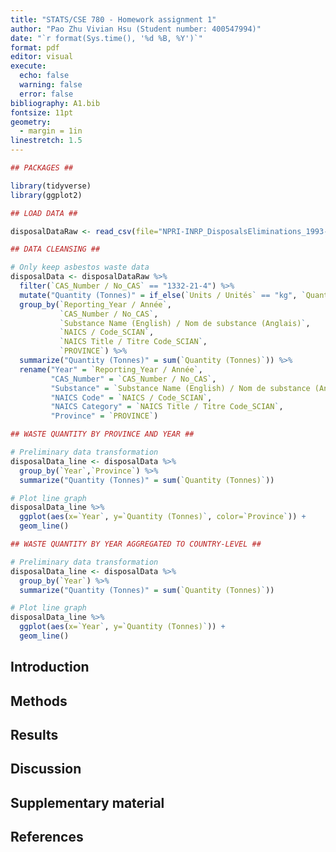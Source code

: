 ```yaml
---
title: "STATS/CSE 780 - Homework assignment 1"
author: "Pao Zhu Vivian Hsu (Student number: 400547994)"
date: "`r format(Sys.time(), '%d %B, %Y')`"
format: pdf
editor: visual
execute:
  echo: false
  warning: false
  error: false
bibliography: A1.bib
fontsize: 11pt
geometry: 
  - margin = 1in
linestretch: 1.5
---
```


\newpage

```r
## PACKAGES ##

library(tidyverse)
library(ggplot2)
```
```r
## LOAD DATA ##

disposalDataRaw <- read_csv(file="NPRI-INRP_DisposalsEliminations_1993-present.csv", locale=locale(encoding="latin1"))
```


```r
## DATA CLEANSING ##

# Only keep asbestos waste data
disposalData <- disposalDataRaw %>%
  filter(`CAS_Number / No_CAS` == "1332-21-4") %>% 
  mutate("Quantity (Tonnes)" = if_else(`Units / Unités` == "kg", `Quantity / Quantité`/1000,`Quantity / Quantité`)) %>%
  group_by(`Reporting_Year / Année`,
           `CAS_Number / No_CAS`,
           `Substance Name (English) / Nom de substance (Anglais)`,
           `NAICS / Code_SCIAN`,
           `NAICS Title / Titre Code_SCIAN`,
           `PROVINCE`) %>%
  summarize("Quantity (Tonnes)" = sum(`Quantity (Tonnes)`)) %>%
  rename("Year" = `Reporting_Year / Année`,
         "CAS_Number" = `CAS_Number / No_CAS`,
         "Substance" = `Substance Name (English) / Nom de substance (Anglais)`,
         "NAICS Code" = `NAICS / Code_SCIAN`,
         "NAICS Category" = `NAICS Title / Titre Code_SCIAN`,
         "Province" = `PROVINCE`)
```

```r
## WASTE QUANTITY BY PROVINCE AND YEAR ##

# Preliminary data transformation
disposalData_line <- disposalData %>% 
  group_by(`Year`,`Province`) %>%
  summarize("Quantity (Tonnes)" = sum(`Quantity (Tonnes)`))

# Plot line graph
disposalData_line %>% 
  ggplot(aes(x=`Year`, y=`Quantity (Tonnes)`, color=`Province`)) +
  geom_line()
```

```r
## WASTE QUANTITY BY YEAR AGGREGATED TO COUNTRY-LEVEL ##

# Preliminary data transformation
disposalData_line <- disposalData %>% 
  group_by(`Year`) %>%
  summarize("Quantity (Tonnes)" = sum(`Quantity (Tonnes)`))

# Plot line graph
disposalData_line %>% 
  ggplot(aes(x=`Year`, y=`Quantity (Tonnes)`)) +
  geom_line()
```

## Introduction

## Methods

## Results

## Discussion

\newpage

## Supplementary material

\newpage

## References
